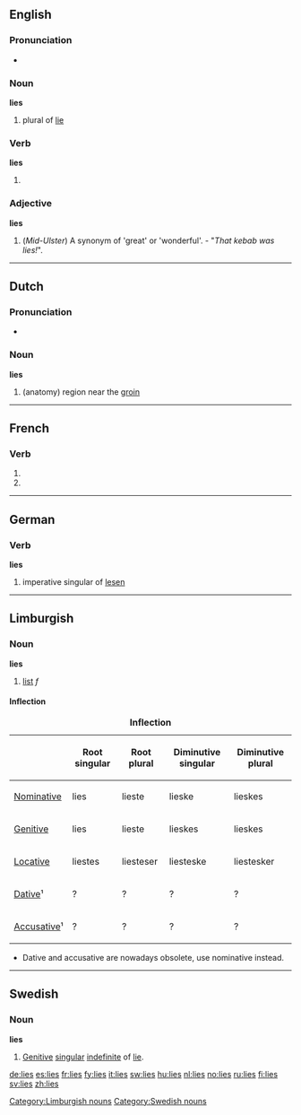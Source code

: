 {{also|Lies}}
{{also|liés}}
==English==

===Pronunciation===
* {{audio|en-us-lies.ogg|Audio (US)}}

===Noun===
'''lies''' {{p}}

# plural of [[lie]]

===Verb===
'''lies'''

# {{third-person singular of|[[lie]]}}

===Adjective===
'''lies'''

# (''Mid-Ulster'') A synonym of 'great' or 'wonderful'. - "''That kebab was lies!''".

----

==Dutch==

===Pronunciation===
* {{audio|Nl-lies.ogg|audio}}

===Noun===
'''lies''' {{f}}

# (anatomy) region near the [[groin]]

----

==French==

===Verb===
{{fr-verb-form}}

# {{form of|[[second-person|Second-person]] [[singular]] [[present indicative]]|[[lier]]|lang=French}}
# {{form of|Second-person singular [[present subjunctive]]|lier|lang=French}}

----

==German==

===Verb===
'''lies'''

# imperative singular of [[lesen]]

----

==Limburgish==

===Noun===
'''lies'''

# [[list]] ''f''

====Inflection====
{| class="wikitable" style="text-align: center;"
|+ '''Inflection'''
!
! Root singular
! Root plural
! Diminutive singular
! Diminutive plural
|-
! [[Nominative]]
| lies
| lieste
| lieske
| lieskes
|-
! [[Genitive]]
| lies
| lieste
| lieskes
| lieskes
|-
! [[Locative]]
| liestes
| liesteser
| liesteske
| liestesker
|-
! [[Dative]]¹
| ?
| ?
| ?
| ?
|-
! [[Accusative]]¹
| ?
| ?
| ?
| ?
|}
* Dative and accusative are nowadays obsolete, use nominative instead.

[[Category:Limburgish nouns]]

----

==Swedish==

===Noun===
{{sv-noun|gender=Common|lie|lien|liar|liarna|lies|liens|liars|liarnas}}
'''lies'''

# [[genitive|Genitive]] [[singular]] [[indefinite]] of [[lie#Swedish|lie]].

[[Category:Swedish nouns]]

[[de:lies]]
[[es:lies]]
[[fr:lies]]
[[fy:lies]]
[[it:lies]]
[[sw:lies]]
[[hu:lies]]
[[nl:lies]]
[[no:lies]]
[[ru:lies]]
[[fi:lies]]
[[sv:lies]]
[[zh:lies]]